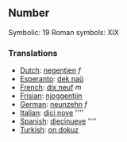 ==Number==

Symbolic: 19
Roman symbols: XIX

===Translations===

*[[Dutch]]: [[negentien]] ''f''
*[[Esperanto]]: [[dek naŭ]]
*[[French]]: [[dix neuf]] ''m''
*[[Frisian]]: [[njoggentjin]]
*[[German]]: [[neunzehn]] ''f''
*[[Italian]]: [[dici nove]] ''''
*[[Spanish]]: [[diecinueve]] ''''
*[[Turkish]]: [[on dokuz]]
